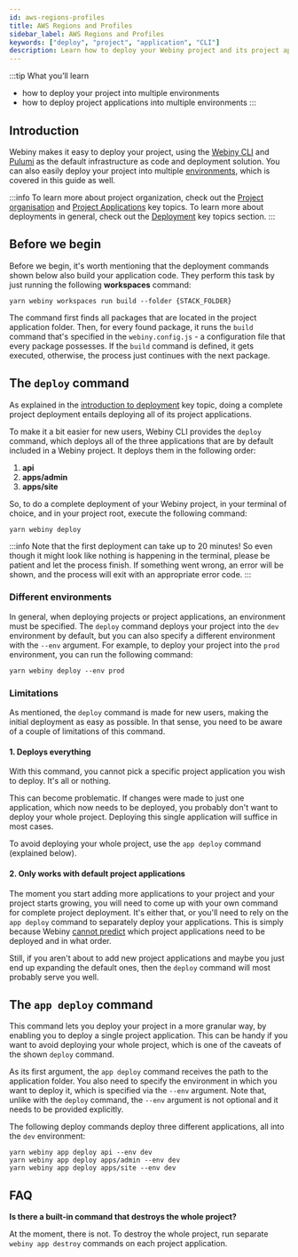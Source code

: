 ```yaml
---
id: aws-regions-profiles
title: AWS Regions and Profiles
sidebar_label: AWS Regions and Profiles
keywords: ["deploy", "project", "application", "CLI"]
description: Learn how to deploy your Webiny project and its project applications, using the Webiny CLI.
---
```


:::tip What you’ll learn

- how to deploy your project into multiple environments
- how to deploy project applications into multiple environments
:::

## Introduction

Webiny makes it easy to deploy your project, using the [Webiny CLI](/docs/key-topics/webiny-cli) and [Pulumi](/docs/key-topics/deployment/iac-with-pulumi) as the default infrastructure as code and deployment solution. You can also easily deploy your project into multiple [environments](/docs/key-topics/deployment/environments), which is covered in this guide as well.

:::info
To learn more about project organization, check out the [Project organisation](/docs/key-topics/project-organization) and [Project Applications](/docs/key-topics/project-applications) key topics. To learn more about deployments in general, check out the [Deployment](/docs/key-topics/deployment/introduction) key topics section.
:::

## Before we begin

Before we begin, it's worth mentioning that the deployment commands shown below also build your application code. They perform this task by just running the following **workspaces** command:

```
yarn webiny workspaces run build --folder {STACK_FOLDER}
```

The command first finds all packages that are located in the project application folder. Then, for every found package, it runs the `build` command that's specified in the `webiny.config.js` - a configuration file that every package possesses. If the `build` command is defined, it gets executed, otherwise, the process just continues with the next package.

## The `deploy` command

As explained in the [introduction to deployment](/docs/key-topics/deployment/introduction) key topic, doing a complete project deployment entails deploying all of its project applications.

To make it a bit easier for new users, Webiny CLI provides the `deploy` command, which deploys all of the three applications that are by default included in a Webiny project. It deploys them in the following order:

<!-- vale off -->
1. **api**
2. **apps/admin**
3. **apps/site**
<!-- vale on -->

So, to do a complete deployment of your Webiny project, in your terminal of choice, and in your project root, execute the following command:

```
yarn webiny deploy
```

:::info
Note that the first deployment can take up to 20 minutes! So even though it might look like nothing is happening in the terminal, please be patient and let the process finish. If something went wrong, an error will be shown, and the process will exit with an appropriate error code.
:::

### Different environments
In general, when deploying projects or project applications, an environment must be specified. The `deploy` command deploys your project into the `dev` environment by default, but you can also specify a different environment with the `--env` argument. For example, to deploy your project into the `prod` environment, you can run the following command:

```
yarn webiny deploy --env prod
```

### Limitations

As mentioned, the `deploy` command is made for new users, making the initial deployment as easy as possible. In that sense, you need to be aware of a couple of limitations of this command.

#### 1. Deploys everything
With this command, you cannot pick a specific project application you wish to deploy. It's all or nothing.

This can become problematic. If changes were made to just one application, which now needs to be deployed, you probably don't want to deploy your whole project. Deploying this single application will suffice in most cases.

To avoid deploying your whole project, use the `app deploy` command (explained below).

#### 2. Only works with default project applications
The moment you start adding more applications to your project and your project starts growing, you will need to come up with your own command for complete project deployment. It's either that, or you'll need to rely on the `app deploy` command to separately deploy your applications. This is simply because Webiny [cannot predict](/docs/key-topics/deployment/introduction#dependent-project-applications) which project applications need to be deployed and in what order.

Still, if you aren't about to add new project applications and maybe you just end up expanding the default ones, then the `deploy` command will most probably serve you well.

## The `app deploy` command

This command lets you deploy your project in a more granular way, by enabling you to deploy a single project application. This can be handy if you want to avoid deploying your whole project, which is one of the caveats of the shown `deploy` command.

As its first argument, the `app deploy` command receives the path to the application folder. You also need to specify the environment in which you want to deploy it, which is specified via the `--env` argument. Note that, unlike with the `deploy` command, the `--env` argument is not optional and it needs to be provided explicitly.

The following deploy commands deploy three different applications, all into the `dev` environment:

```
yarn webiny app deploy api --env dev
yarn webiny app deploy apps/admin --env dev
yarn webiny app deploy apps/site --env dev
```



## FAQ

**Is there a built-in command that destroys the whole project?**

At the moment, there is not. To destroy the whole project, run separate `webiny app destroy` commands on each project application.
